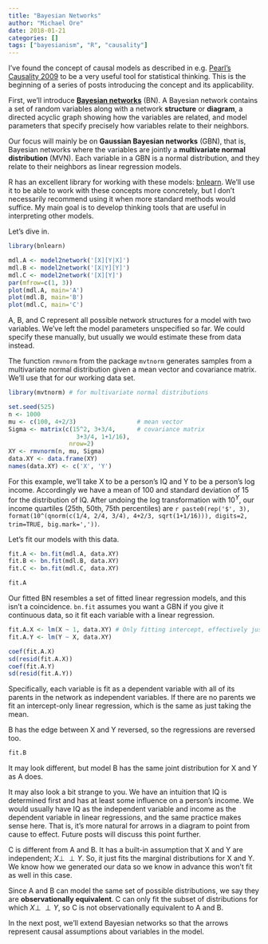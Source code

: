 ```yaml
---
title: "Bayesian Networks"
author: "Michael Ore"
date: 2018-01-21
categories: []
tags: ["bayesianism", "R", "causality"]
---
```


I've found the concept of causal models as described in e.g. [Pearl's Causality 2009](https://www.amazon.com/Causality-Reasoning-Inference-Judea-Pearl/dp/052189560X) to be a very useful tool for statistical thinking. This is the beginning of a series of posts introducing the concept and its applicability.

First, we'll introduce [**Bayesian networks**](https://en.wikipedia.org/wiki/Bayesian_network) (BN). A Bayesian network contains a set of random variables along with a network **structure** or **diagram**, a directed acyclic graph showing how the variables are related, and model parameters that specify precisely how variables relate to their neighbors.

Our focus will mainly be on **Gaussian Bayesian networks** (GBN), that is, Bayesian networks where the variables are jointly a **multivariate normal distribution** (MVN). Each variable in a GBN is a normal distribution, and they relate to their neighbors as linear regression models.

R has an excellent library for working with these models: [bnlearn](http://www.bnlearn.com/). We'll use it to be able to work with these concepts more concretely, but I don't necessarily recommend using it when more standard methods would suffice. My main goal is to develop thinking tools that are useful in interpreting other models.

Let's dive in.

```r
library(bnlearn)
```

```r
mdl.A <- model2network('[X][Y|X]')
mdl.B <- model2network('[X|Y][Y]')
mdl.C <- model2network('[X][Y]')
par(mfrow=c(1, 3))
plot(mdl.A, main='A')
plot(mdl.B, main='B')
plot(mdl.C, main='C')
```

A, B, and C represent all possible network structures for a model with two variables. We've left the model parameters unspecified so far. We could specify these manually, but usually we would estimate these from data instead.

The function `rmvnorm` from the package `mvtnorm` generates samples from a multivariate normal distribution given a mean vector and covariance matrix. We'll use that for our working data set.

```r
library(mvtnorm) # for multivariate normal distributions

set.seed(525)
n <- 1000
mu <- c(100, 4+2/3)                 # mean vector
Sigma <- matrix(c(15^2, 3+3/4,      # covariance matrix
                   3+3/4, 1+1/16),
                 nrow=2)
XY <- rmvnorm(n, mu, Sigma)
data.XY <- data.frame(XY)
names(data.XY) <- c('X', 'Y')
```

For this example, we'll take X to be a person's IQ and Y to be a person's log income. Accordingly we have a mean of 100 and standard deviation of 15 for the distribution of IQ. After undoing the log transformation with $10^Y$, our income quartiles (25th, 50th, 75th percentiles) are `r paste0(rep('$', 3), format(10^(qnorm(c(1/4, 2/4, 3/4), 4+2/3, sqrt(1+1/16))), digits=2, trim=TRUE, big.mark=','))`.

Let's fit our models with this data.

```r
fit.A <- bn.fit(mdl.A, data.XY)
fit.B <- bn.fit(mdl.B, data.XY)
fit.C <- bn.fit(mdl.C, data.XY)
```
```r
fit.A
```
Our fitted BN resembles a set of fitted linear regression models, and this isn't a coincidence. `bn.fit` assumes you want a GBN if you give it continuous data, so it fit each variable with a linear regression.

```r
fit.A.X <- lm(X ~ 1, data.XY) # Only fitting intercept, effectively just taking the mean
fit.A.Y <- lm(Y ~ X, data.XY)
```
```r
coef(fit.A.X)
sd(resid(fit.A.X))
coef(fit.A.Y)
sd(resid(fit.A.Y))
```

Specifically, each variable is fit as a dependent variable with all of its parents in the network as independent variables. If there are no parents we fit an intercept-only linear regression, which is the same as just taking the mean.

B has the edge between X and Y reversed, so the regressions are reversed too.

```r
fit.B
```

It may look different, but model B has the same joint distribution for X and Y as A does.

It may also look a bit strange to you. We have an intuition that IQ is determined first and has at least some influence on a person's income. We would usually have IQ as the independent variable and income as the dependent variable in linear regressions, and the same practice makes sense here. That is, it's more natural for arrows in a diagram to point from cause to effect. Future posts will discuss this point further.

C is different from A and B. It has a built-in assumption that X and Y are independent; $X \perp\!\!\!\perp Y$. So, it just fits the marginal distributions for X and Y. We know how we generated our data so we know in advance this won't fit as well in this case.

Since A and B can model the same set of possible distributions, we say they are **observationally equivalent**. C can only fit the subset of distributions for which $X \perp\!\!\!\perp Y$, so C is not observationally equivalent to A and B.

In the next post, we'll extend Bayesian networks so that the arrows represent causal assumptions about variables in the model.